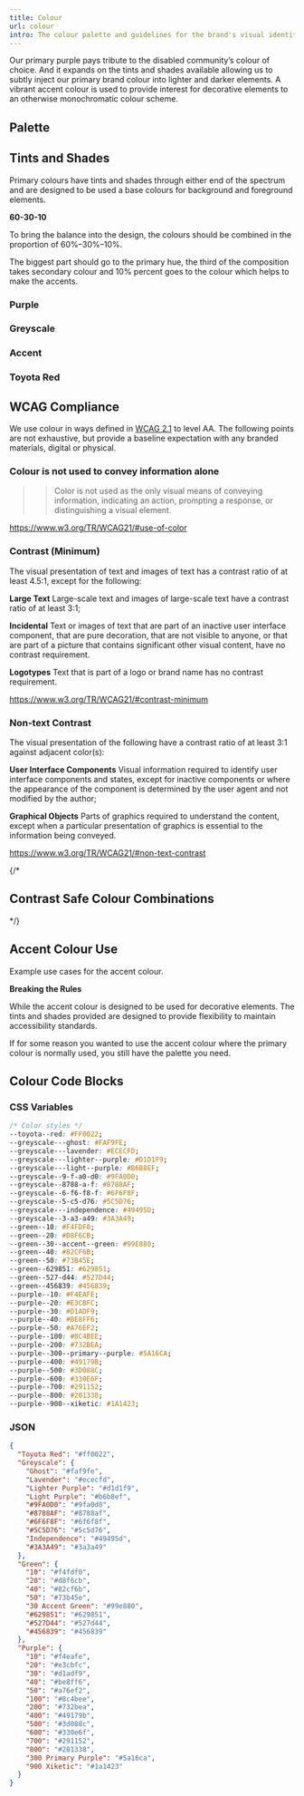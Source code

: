 ```yaml
---
title: Colour
url: colour
intro: The colour palette and guidelines for the brand's visual identity, ensuring that all colors used in the brand's materials are consistent and reflect the brand's values.
---
```


Our primary purple pays tribute to the disabled community’s colour of choice. And it expands on the tints and shades available allowing us to subtly inject our primary brand colour into lighter and darker elements. A vibrant accent colour is used to provide interest for decorative elements to an otherwise monochromatic colour scheme.

## Palette

<Colour hex="1A1423" name="Xiketic" />
<Colour hex="5A16CA" name="Primary Purple" pantone="Violet C"/>
<Colour hex="B6B8EF" name="Light Purple" pantone="270 C"/>
<Colour hex="ECECFD" name="Lavender" pantone="7443 C"/>
<Colour hex="FAF9FE" name="Ghost" pantone="White"/>
<Colour hex="99E880" name="Accent" pantone="7487 C" />


## Tints and Shades

Primary colours have tints and shades through either end of the spectrum and are designed to be used a base colours for background and foreground elements.

**60-30-10**

To bring the balance into the design, the colours should be combined in the proportion of 60%–30%–10%. 

The biggest part should go to the primary hue, the third of the composition takes secondary colour and 10% percent goes to the colour which helps to make the accents.

### Purple

<Colour hex="F4EAFE" name="" />
<Colour hex="E3CBFC" name="" />
<Colour hex="D1ADF9" name="" />
<Colour hex="BE8FF6" name="" />
<Colour hex="A76EF2" name="" />
<Colour hex="8C4BEE" name="" />
<Colour hex="732BEA" name="" />
<Colour hex="5A16CA" name="Primary Purple" pantone="Violet C"/>
<Colour hex="49179B" name="" />
<Colour hex="3D088C" name="" />
<Colour hex="330E6F" name="" />
<Colour hex="291152" name="" />
<Colour hex="201338" name="" />
<Colour hex="1A1423" name="Xiketic" />


### Greyscale

<Colour hex="FAF9FE" name="Ghost" />
<Colour hex="ECECFD" name="Lavender" />
<Colour hex="D1D1F9" name="Lighter Purple" />
<Colour hex="B6B8EF" name="Light Purple" pantone="270 C"/>
<Colour hex="9FA0D0" name="" />
<Colour hex="8788AF" name="" />
<Colour hex="6F6F8F" name="" />
<Colour hex="5C5D76" name="" />
<Colour hex="49495D" name="Independence" />
<Colour hex="3A3A49" name="" />

### Accent

<Colour hex="F4FDF0" name="" />
<Colour hex="D8F6CB" name="" />
<Colour hex="99E880" name="Accent Green" />
<Colour hex="82CF6B" name="" />
<Colour hex="73B45E" name="" />
<Colour hex="629851" name="" />
<Colour hex="527D44" name="" />
<Colour hex="456839" name="" />

### Toyota Red

<Colour hex="FF0022" name="Toyota Red" />


## WCAG Compliance

We use colour in ways defined in [WCAG 2.1](https://www.w3.org/TR/WCAG21/) to level AA. The following points are not exhaustive, but provide a baseline expectation with any branded materials, digital or physical.

### Colour is not used to convey information alone

>> Color is not used as the only visual means of conveying information, indicating an action, prompting a response, or distinguishing a visual element.

https://www.w3.org/TR/WCAG21/#use-of-color

### Contrast (Minimum)

The visual presentation of text and images of text has a contrast ratio of at least 4.5:1, except for the following:

**Large Text**
Large-scale text and images of large-scale text have a contrast ratio of at least 3:1;

**Incidental**
Text or images of text that are part of an inactive user interface component, that are pure decoration, that are not visible to anyone, or that are part of a picture that contains significant other visual content, have no contrast requirement.

**Logotypes**
Text that is part of a logo or brand name has no contrast requirement.

https://www.w3.org/TR/WCAG21/#contrast-minimum


### Non-text Contrast

The visual presentation of the following have a contrast ratio of at least 3:1 against adjacent color(s):

**User Interface Components**
Visual information required to identify user interface components and states, except for inactive components or where the appearance of the component is determined by the user agent and not modified by the author;

**Graphical Objects**
Parts of graphics required to understand the content, except when a particular presentation of graphics is essential to the information being conveyed.

https://www.w3.org/TR/WCAG21/#non-text-contrast


{/*
## Contrast Safe Colour Combinations
<ColourContrast colours={colours} />
*/}



## Accent Colour Use

Example use cases for the accent colour.

**Breaking the Rules**

While the accent colour is designed to be used for decorative elements. The tints and shades provided are designed to provide flexibility to maintain accessibility standards.

If for some reason you wanted to use the accent colour where the primary colour is normally used, you still have the palette you need.

<div class="frame">
    <Imag src={accentUse} alt="Examples of accent colour use." format="png" width={1180} height={526}/>
</div>

## Colour Code Blocks

### CSS Variables

``` css
/* Color styles */
--toyota--red: #FF0022;
--greyscale---ghost: #FAF9FE;
--greyscale---lavender: #ECECFD;
--greyscale---lighter--purple: #D1D1F9;
--greyscale---light--purple: #B6B8EF;
--greyscale--9-f-a0-d0: #9FA0D0;
--greyscale--8788-a-f: #8788AF;
--greyscale--6-f6-f8-f: #6F6F8F;
--greyscale--5-c5-d76: #5C5D76;
--greyscale---independence: #49495D;
--greyscale--3-a3-a49: #3A3A49;
--green--10: #F4FDF0;
--green--20: #D8F6CB;
--green--30--accent--green: #99E880;
--green--40: #82CF6B;
--green--50: #73B45E;
--green--629851: #629851;
--green--527-d44: #527D44;
--green--456839: #456839;
--purple--10: #F4EAFE;
--purple--20: #E3CBFC;
--purple--30: #D1ADF9;
--purple--40: #BE8FF6;
--purple--50: #A76EF2;
--purple--100: #8C4BEE;
--purple--200: #732BEA;
--purple--300--primary--purple: #5A16CA;
--purple--400: #49179B;
--purple--500: #3D088C;
--purple--600: #330E6F;
--purple--700: #291152;
--purple--800: #201338;
--purple--900--xiketic: #1A1423;

```

### JSON

``` json
{
  "Toyota Red": "#ff0022",
  "Greyscale": {
    "Ghost": "#faf9fe",
    "Lavender": "#ececfd",
    "Lighter Purple": "#d1d1f9",
    "Light Purple": "#b6b8ef",
    "#9FA0D0": "#9fa0d0",
    "#8788AF": "#8788af",
    "#6F6F8F": "#6f6f8f",
    "#5C5D76": "#5c5d76",
    "Independence": "#49495d",
    "#3A3A49": "#3a3a49"
  },
  "Green": {
    "10": "#f4fdf0",
    "20": "#d8f6cb",
    "40": "#82cf6b",
    "50": "#73b45e",
    "30 Accent Green": "#99e880",
    "#629851": "#629851",
    "#527D44": "#527d44",
    "#456839": "#456839"
  },
  "Purple": {
    "10": "#f4eafe",
    "20": "#e3cbfc",
    "30": "#d1adf9",
    "40": "#be8ff6",
    "50": "#a76ef2",
    "100": "#8c4bee",
    "200": "#732bea",
    "400": "#49179b",
    "500": "#3d088c",
    "600": "#330e6f",
    "700": "#291152",
    "800": "#201338",
    "300 Primary Purple": "#5a16ca",
    "900 Xiketic": "#1a1423"
  }
}
```

